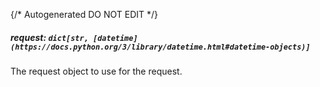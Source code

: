 {/* Autogenerated DO NOT EDIT  */}
##### **request:** `dict[str, [datetime](https://docs.python.org/3/library/datetime.html#datetime-objects)]`
The request object to use for the request.

